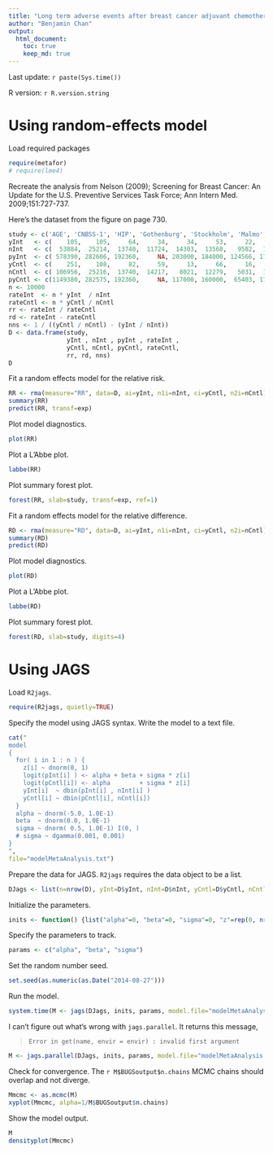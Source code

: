 ```yaml
---
title: "Long term adverse events after breast cancer adjuvant chemotherapy"
author: "Benjamin Chan"
output:
  html_document:
    toc: true
    keep_md: true
---
```


Last update: `r paste(Sys.time())`

R version: `r R.version.string`


# Using random-effects model

Load required packages

```r
require(metafor)
# require(lme4)
```

Recreate the analysis from Nelson (2009); Screening for Breast Cancer: An Update for the U.S. Preventive Services Task Force; Ann Intern Med. 2009;151:727-737.

Here's the dataset from the figure on page 730.

```r
study <- c('AGE', 'CNBSS-1', 'HIP', 'Gothenburg', 'Stockholm', 'Malmo', 'Kopparberg', 'Ostergotland')
yInt   <- c(    105,    105,     64,     34,     34,     53,     22,     31)
nInt   <- c(  53884,  25214,  13740,  11724,  14303,  13568,   9582,  10285)
pyInt  <- c( 578390, 282606, 192360,     NA, 203000, 184000, 124566, 172000)
yCntl  <- c(    251,    108,     82,     59,     13,     66,     16,     30)
nCntl  <- c( 106956,  25216,  13740,  14217,   8021,  12279,   5031,  10459)
pyCntl <- c(1149380, 282575, 192360,     NA, 117000, 160000,  65403, 176000)
n <- 10000
rateInt  <- n * yInt  / nInt
rateCntl <- n * yCntl / nCntl
rr <- rateInt / rateCntl
rd <- rateInt - rateCntl
nns <- 1 / ((yCntl / nCntl) - (yInt / nInt))
D <- data.frame(study,
                yInt , nInt , pyInt , rateInt ,
                yCntl, nCntl, pyCntl, rateCntl,
                rr, rd, nns)
D
```

Fit a random effects model for the relative risk.

```r
RR <- rma(measure="RR", data=D, ai=yInt, n1i=nInt, ci=yCntl, n2i=nCntl)
summary(RR)
predict(RR, transf=exp)
```

Plot model diagnostics.

```r
plot(RR)
```

Plot a L'Abbe plot.

```r
labbe(RR)
```

Plot summary forest plot.

```r
forest(RR, slab=study, transf=exp, ref=1)
```

Fit a random effects model for the relative difference.

```r
RD <- rma(measure="RD", data=D, ai=yInt, n1i=nInt, ci=yCntl, n2i=nCntl)
summary(RD)
predict(RD)
```

Plot model diagnostics.

```r
plot(RD)
```

Plot a L'Abbe plot.

```r
labbe(RD)
```

Plot summary forest plot.

```r
forest(RD, slab=study, digits=4)
```


# Using JAGS

Load `R2jags`.

```r
require(R2jags, quietly=TRUE)
```

Specify the model using JAGS syntax.
Write the model to a text file.

```r
cat("
model
{
  for( i in 1 : n ) {
    z[i] ~ dnorm(0, 1)
    logit(pInt[i] ) <- alpha + beta + sigma * z[i]
    logit(pCntl[i]) <- alpha        + sigma * z[i]
    yInt[i]  ~ dbin(pInt[i] , nInt[i] )
    yCntl[i] ~ dbin(pCntl[i], nCntl[i])
  }
  alpha ~ dnorm(-5.0, 1.0E-1)
  beta  ~ dnorm(0.0, 1.0E-1)
  sigma ~ dnorm( 0.5, 1.0E-1) I(0, )
  # sigma ~ dgamma(0.001, 0.001)
}
",
file="modelMetaAnalysis.txt")
```

Prepare the data for JAGS.
`R2jags` requires the data object to be a list.

```r
DJags <- list(n=nrow(D), yInt=D$yInt, nInt=D$nInt, yCntl=D$yCntl, nCntl=D$nCntl)
```

Initialize the parameters.

```r
inits <- function() {list("alpha"=0, "beta"=0, "sigma"=0, "z"=rep(0, nrow(D)))}
```

Specify the parameters to track.

```r
params <- c("alpha", "beta", "sigma")
```

Set the random number seed.

```r
set.seed(as.numeric(as.Date("2014-08-27")))
```

Run the model.

```r
system.time(M <- jags(DJags, inits, params, model.file="modelMetaAnalysis.txt", n.iter=100000))
```

I can't figure out what's wrong with `jags.parallel`.
It returns this message,

> `Error in get(name, envir = envir) : invalid first argument`

```r
M <- jags.parallel(DJags, inits, params, model.file="modelMetaAnalysis.txt")
```

Check for convergence.
The `r M$BUGSoutput$n.chains` MCMC chains should overlap and not diverge.

```r
Mmcmc <- as.mcmc(M)
xyplot(Mmcmc, alpha=1/M$BUGSoutput$n.chains)
```

Show the model output.

```r
M
densityplot(Mmcmc)
```
